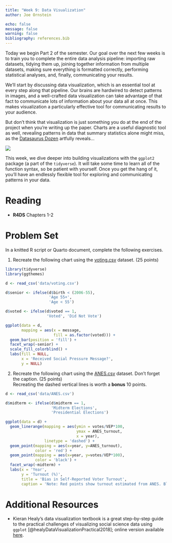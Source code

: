 ```yaml
---
title: "Week 9: Data Visualization"
author: Joe Ornstein

echo: false
message: false
warning: false
bibliography: references.bib
---
```


Today we begin Part 2 of the semester. Our goal over the next few weeks is to train you to complete the entire data analysis pipeline: importing raw datasets, tidying them up, joining together information from multiple datasets, making sure everything is formatted correctly, performing statistical analyses, and, finally, communicating your results.

We'll start by discussing data visualization, which is an essential tool at every step along that pipeline. Our brains are hardwired to detect patterns in images, and a well-crafted data visualization can take advantage of that fact to communicate lots of information about your data all at once. This makes visualization a particularly effective tool for communicating results to your audience.

But don't think that visualization is just something you do at the end of the project when you're writing up the paper. Charts are a useful diagnostic tool as well, revealing patterns in data that summary statistics alone might miss, as the [Datasaurus Dozen](https://www.autodesk.com/research/publications/same-stats-different-graphs) artfully reveals…

![](img/datasaurus-dozen.gif)

This week, we dive deeper into building visualizations with the `ggplot2` package (a part of the `tidyverse`). It will take some time to learn all of the function syntax, so be patient with yourself. Once you get the hang of it, you’ll have an endlessly flexible tool for exploring and communicating patterns in your data.

# Reading

-   **R4DS** Chapters 1-2

# Problem Set

In a knitted R script or Quarto document, complete the following exercises.

1.  Recreate the following chart using the [voting.csv](data/voting.csv) dataset. (25 points)

```r
library(tidyverse)
library(ggthemes)

d <- read_csv('data/voting.csv')

d$senior <- ifelse(d$birth < (2006-55), 
                   'Age 55+',
                   'Age < 55')

d$voted <- ifelse(d$voted == 1,
                  'Voted', 'Did Not Vote')

ggplot(data = d,
       mapping = aes(x = message,
                     fill = as.factor(voted))) +
  geom_bar(position = 'fill') +
  facet_wrap(~senior) +
  scale_fill_colorblind() +
  labs(fill = NULL,
       x = 'Received Social Pressure Message?',
       y = NULL)
```

2.  Recreate the following chart using the [ANES.csv](data/ANES.csv) dataset. Don't forget the caption. (25 points) \
    Recreating the dashed vertical lines is worth a **bonus** 10 points.

```r
d <- read_csv('data/ANES.csv')

d$midterm <- ifelse(d$midterm == 1, 
                    'Midterm Elections',
                    'Presidential Elections')

ggplot(data = d) +
  geom_linerange(mapping = aes(ymin = votes/VEP*100,
                               ymax = ANES_turnout,
                               x = year),
                 linetype = 'dashed') +
  geom_point(mapping = aes(x=year, y=ANES_turnout),
             color = 'red') +
  geom_point(mapping = aes(x=year, y=votes/VEP*100),
             color = 'black') +
  facet_wrap(~midterm) +
  labs(x = 'Year',
       y = 'Turnout (%)',
       title = 'Bias in Self-Reported Voter Turnout',
       caption = 'Note: Red points show turnout estimated from ANES. Black points show actual turnout of Voting Eligible Population.')
```

# Additional Resources

-   Kieran Healy's data visualization textbook is a great step-by-step guide to the practical challenges of visualizing social science data using `ggplot` [@healyDataVisualizationPractical2018]; online version available [here](https://socviz.co/).
